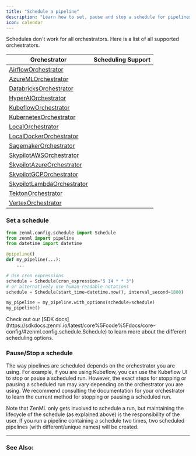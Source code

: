 ```yaml
---
title: "Schedule a pipeline"
description: "Learn how to set, pause and stop a schedule for pipelines."
icon: calendar
---
```


<Info>
    Schedules don't work for all orchestrators. Here is a list of all supported orchestrators.
</Info>

| Orchestrator                                                              | Scheduling Support |
| ------------------------------------------------------------------------- | ------------------ |
| [AirflowOrchestrator](/latest/versions/0.66.0/stack-components/orchestrators/airflow)            | <Icon icon="square-check"/>                  |
| [AzureMLOrchestrator](/latest/versions/0.66.0/stack-components/orchestrators/azureml)            | <Icon icon="square-check"/>                  |
| [DatabricksOrchestrator](/latest/versions/0.66.0/stack-components/orchestrators/databricks)      | <Icon icon="square-check"/>                  |
| [HyperAIOrchestrator](/latest/versions/0.66.0/stack-components/orchestrators/hyperai)            | <Icon icon="square-check"/>                  |
| [KubeflowOrchestrator](/latest/versions/0.66.0/stack-components/orchestrators/kubeflow)          | <Icon icon="square-check"/>                  |
| [KubernetesOrchestrator](/latest/versions/0.66.0/stack-components/orchestrators/kubernetes)      | <Icon icon="square-check"/>                  |
| [LocalOrchestrator](/latest/versions/0.66.0/stack-components/orchestrators/local)                | <Icon icon="circle-xmark"/>                 |
| [LocalDockerOrchestrator](/latest/versions/0.66.0/stack-components/orchestrators/local-docker)   | <Icon icon="circle-xmark"/>                 |
| [SagemakerOrchestrator](/latest/versions/0.66.0/stack-components/orchestrators/sagemaker)        | <Icon icon="circle-xmark"/>                 |
| [SkypilotAWSOrchestrator](/latest/versions/0.66.0/stack-components/orchestrators/skypilot-vm)    | <Icon icon="circle-xmark"/>                 |
| [SkypilotAzureOrchestrator](/latest/versions/0.66.0/stack-components/orchestrators/skypilot-vm)  | <Icon icon="circle-xmark"/>                 |
| [SkypilotGCPOrchestrator](/latest/versions/0.66.0/stack-components/orchestrators/skypilot-vm)    | <Icon icon="circle-xmark"/>                 |
| [SkypilotLambdaOrchestrator](/latest/versions/0.66.0/stack-components/orchestrators/skypilot-vm) | <Icon icon="circle-xmark"/>                 |
| [TektonOrchestrator](/latest/versions/0.66.0/stack-components/orchestrators/tekton)              | <Icon icon="circle-xmark"/>                 |
| [VertexOrchestrator](/latest/versions/0.66.0/stack-components/orchestrators/vertex)              | <Icon icon="square-check"/>                  |

### Set a schedule

```py
from zenml.config.schedule import Schedule
from zenml import pipeline
from datetime import datetime

@pipeline()
def my_pipeline(...):
    ...

# Use cron expressions
schedule = Schedule(cron_expression="5 14 * * 3")
# or alternatively use human-readable notations
schedule = Schedule(start_time=datetime.now(), interval_second=1800)

my_pipeline = my_pipeline.with_options(schedule=schedule)
my_pipeline()
```

<Info>
    Check out our [SDK docs](https://sdkdocs.zenml.io/latest/core%5Fcode%5Fdocs/core-config/#zenml.config.schedule.Schedule) to learn more about the different scheduling options.
</Info>

### Pause/Stop a schedule

The way pipelines are scheduled depends on the orchestrator you are using. For example, if you are using Kubeflow, you can use the Kubeflow UI to stop or pause a scheduled run. However, the exact steps for stopping or pausing a scheduled run may vary depending on the orchestrator you are using. We recommend consulting the documentation for your orchestrator to learn the current method for stopping or pausing a scheduled run.

<Note>
    Note that ZenML only gets involved to schedule a run, but maintaining the lifecycle of the schedule (as explained above) is the responsibility of the user. If you run a pipeline containing a schedule two times, two scheduled pipelines (with different/unique names) will be created.
</Note>

---

### See Also:

<CardGroup cols={2}>
   <Card title="Learn about remote orchestrators" icon="server" href="/latest/versions/0.66.0/stack-components/orchestrators" horizontal />
</CardGroup>
